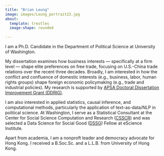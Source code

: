 ```yaml
---
title: "Brian Leung"
image: images/Leung_portrait23.jpg
about: 
  template: trestles
  image-shape: rounded
  
---
```


I am a Ph.D. Candidate in the Department of Political Science at University of Washington. 

My dissertation examines how business interests — specifically at a firm level — shape elite preferences on free trade, focusing on U.S.-China trade relations over the recent three decades. Broadly, I am interested in how the conflict and confluence of domestic interests (e.g., business, labor, human rights groups) shape foreign economic policymaking (e.g., trade and industrial policies). My research is supported by [APSA Doctoral Dissertation Improvement Grant (DDRIG)](https://apsanet.org/programs/doctoral-dissertation-research-improvement-grants/).

I am also interested in applied statistics, causal inference, and computational methods, particularly the application of text-as-data/NLP in political science. At Washington, I serve as a Statistical Consultant at the Center for Social Science Computation and Research ([CSSCR](https://depts.washington.edu/csscr/)) and was selected a Data Science for Social Good ([DSSG](https://escience.washington.edu/using-data-science/data-science-for-social-good/)) Fellow at eScience Institute. 

Apart from academia, I am a nonproft leader and democracy advocate for Hong Kong. I received a B.Soc.Sc. and a L.L.B. from University of Hong Kong.
